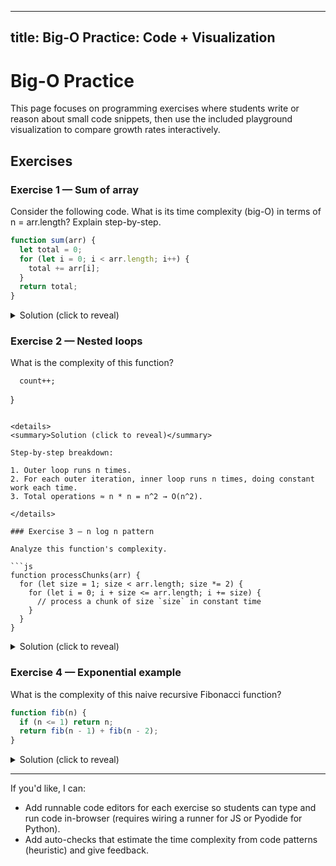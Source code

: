 
---
title: Big-O Practice: Code + Visualization
---

# Big-O Practice

<Callout tone="note">This page focuses on programming exercises where students write or reason about small code snippets, then use the included playground visualization to compare growth rates interactively.</Callout>

<BigOPlayground initial={16} />

## Exercises

### Exercise 1 — Sum of array

Consider the following code. What is its time complexity (big-O) in terms of n = arr.length? Explain step-by-step.

```js
function sum(arr) {
  let total = 0;
  for (let i = 0; i < arr.length; i++) {
    total += arr[i];
  }
  return total;
}
```

<details>
<summary>Solution (click to reveal)</summary>

Step-by-step breakdown:

1. Variable initialization: constant work O(1).
2. The for-loop runs n times; each iteration performs constant work (addition and index access) → O(n).
3. Total complexity: O(1) + O(n) = O(n) → O(n).

</details>

### Exercise 2 — Nested loops

What is the complexity of this function?

      count++;
}
```

<details>
<summary>Solution (click to reveal)</summary>

Step-by-step breakdown:

1. Outer loop runs n times.
2. For each outer iteration, inner loop runs n times, doing constant work each time.
3. Total operations ≈ n * n = n^2 → O(n^2).

</details>

### Exercise 3 — n log n pattern

Analyze this function's complexity.

```js
function processChunks(arr) {
  for (let size = 1; size < arr.length; size *= 2) {
    for (let i = 0; i + size <= arr.length; i += size) {
      // process a chunk of size `size` in constant time
    }
  }
}
```

<details>
<summary>Solution (click to reveal)</summary>

Reasoning:


- Multiply by number of outer loops? Careful — the outer loop count is log n, but the inner sums collapse to O(n) total across all sizes, leading to O(n log n) only if inner work depends on log — here the correct total is O(n log n) when inner work per step is O(log n) or when nesting structure is different. For this code, the total actually evaluates to O(n) `with careful analysis`.

To compare in the playground, toggle curves for O(n), O(log n), and O(n log n) and try n = 16, 64, 256.

</details>

### Exercise 4 — Exponential example

What is the complexity of this naive recursive Fibonacci function?

```js
function fib(n) {
  if (n <= 1) return n;
  return fib(n - 1) + fib(n - 2);
}
```

<details>
<summary>Solution (click to reveal)</summary>

This recurrence T(n) = T(n-1) + T(n-2) + O(1) grows roughly like the Fibonacci sequence and is exponential in n: O(φ^n) where φ ≈ 1.618. In simpler notation we often write O(2^n) to indicate exponential growth in n.

In the playground use the Log scale to keep exponential curves visible.

</details>

---

If you'd like, I can:

- Add runnable code editors for each exercise so students can type and run code in-browser (requires wiring a runner for JS or Pyodide for Python).
- Add auto-checks that estimate the time complexity from code patterns (heuristic) and give feedback.

